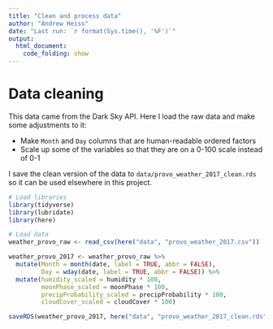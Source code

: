 ```yaml
---
title: "Clean and process data"
author: "Andrew Heiss"
date: "Last run: `r format(Sys.time(), '%F')`"
output: 
  html_document:
    code_folding: show
---
```


# Data cleaning

This data came from the Dark Sky API. Here I load the raw data and make some adjustments to it:

- Make `Month` and `Day` columns that are human-readable ordered factors
- Scale up some of the variables so that they are on a 0-100 scale instead of 0-1

I save the clean version of the data to `data/provo_weather_2017_clean.rds` so it can be used elsewhere in this project.

```r
# Load libraries
library(tidyverse)
library(lubridate)
library(here)

# Load data
weather_provo_raw <- read_csv(here("data", "provo_weather_2017.csv"))

weather_provo_2017 <- weather_provo_raw %>% 
  mutate(Month = month(date, label = TRUE, abbr = FALSE),
         Day = wday(date, label = TRUE, abbr = FALSE)) %>% 
  mutate(humidity_scaled = humidity * 100,
         moonPhase_scaled = moonPhase * 100,
         precipProbability_scaled = precipProbability * 100,
         cloudCover_scaled = cloudCover * 100)

saveRDS(weather_provo_2017, here("data", "provo_weather_2017_clean.rds"))
```
